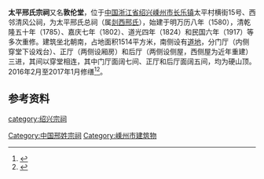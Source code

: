 {{文物保护单位
| 级别 = 省级
| 省区市 = 浙江省
| 名称 = 太平邢氏宗祠
| 图片 = [[File:The_Memorial_Temple_for_the_Family_of_Xing_in_Taiping_Village_02_2017-03.jpg|260px]]<br><small>门厅，2017年3月</small>
| 编号 = 6-117
| 分类 = 古建筑
| 时代 = 明、清
| 所在 = [[绍兴市|绍兴市]][[嵊州市|嵊州市]]
| 登录 = 2011年1月
}}
'''太平邢氏宗祠'''又名'''敦伦堂'''，位于[[中国|中国]][[浙江省|浙江省]][[绍兴市|绍兴]][[嵊州市|嵊州市]][[长乐镇_(嵊州市)|长乐镇]]太平村横街15号、西邻清风公祠，为太平邢氏总祠（属[[剡西邢氏|剡西邢氏]]），始建于明万历八年（1580），清乾隆五十年（1785）、嘉庆七年（1802）、道光四年（1824）和民国六年（1917）等多次重修。建筑坐北朝南，占地面积1514平方米，南侧设有[[道地|道地]]，分门厅（内侧穿堂下设戏台）、正厅（两侧设厢房）和后厅（两侧设侧屋，西侧屋为近年重建）三进，其间以穿堂相连，其中门厅面阔七间、正厅和后厅面阔五间，均为硬山顶。2016年2月至2017年1月修缮<ref>{{cite web|url=http://www.zjww.gov.cn/news/2016-04-06/1109197026.shtml|title=《省级文保单位嵊州太平邢氏宗祠启动修缮》|accessdate=2017-03-27|work=|publisher=浙江省文物局|archive-url=https://web.archive.org/web/20170328015753/http://www.zjww.gov.cn/news/2016-04-06/1109197026.shtml|archive-date=2017-03-28|dead-url=yes}}</ref><ref>{{cite web|url=http://www.zj.gov.cn/art/2017/1/9/art_13130_2210571.html|title=《嵊州市省级文保单位太平邢氏宗祠修缮工程竣工》|accessdate=2017-03-27|work=|publisher=浙江省政府|archive-url=https://web.archive.org/web/20170327170151/http://www.zj.gov.cn/art/2017/1/9/art_13130_2210571.html|archive-date=2017-03-27|dead-url=yes}}</ref>。
==参考资料==
{{reflist|2}}
{{DEFAULTSORT:T太}}
{{绍兴市境内的浙江省文物保护单位}}
[[Category:中国邢姓宗祠|Category:中国邢姓宗祠]]
[[category:绍兴宗祠|category:绍兴宗祠]]
[[Category:嵊州市建筑物|Category:嵊州市建筑物]]